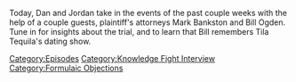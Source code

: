 {{Episode
    | title           = The Decompression Session
    | caption         = [https://knowledgefight.libsyn.com/712-the-decompression-session Listen to this episode on Libsyn]
    | episodeNumber   = 712
    | length          = 01:32:31
    | airDate         = August 8, 2022
    | previousEpisode = [[711: August 2, 2022]]
    | nextEpisode     = [[713: Chatting With Becca Lewis]]
}}

{{Stub}}

Today, Dan and Jordan take in the events of the past couple weeks with the help of a couple guests, plaintiff's attorneys Mark Bankston and Bill Ogden.  Tune in for insights about the trial, and to learn that Bill remembers Tila Tequila's dating show.

[[Category:Episodes]]
[[Category:Knowledge Fight Interview]]
[[Category:Formulaic Objections]]